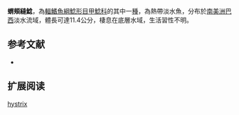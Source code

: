 {{Speciesbox
| name = 蝟頰縫鯰
| image = 
| image_width = 250px
| image_caption = 
| status = NE
| status_system = IUCN3.1
| genus = Pareiorhaphis
| species = hystrix
| authority = Pereira & Reis, 2002
| synonyms = *''Hemipsilichthys hystrix'',Pereira & Reis, 2002
}}

'''蝟頰縫鯰'''，為[[輻鰭魚綱|輻鰭魚綱]][[鯰形目|鯰形目]][[甲鯰科|甲鯰科]]的其中一[[種|種]]，為熱帶淡水魚，分布於[[南美洲|南美洲]][[巴西|巴西]]淡水流域，體長可達11.4公分，棲息在底層水域，生活習性不明。
==参考文献==
*{{FishBase_species|genus=Pareiorhaphis|species=hystrix|year=2015|month=2}}

== 扩展阅读 ==
{{refbegin}}
{{wikispecies-inline|Pareiorhaphis hystrix|蝟頰縫鯰}}
{{refend}}
{{Taxonbar|from=Q5589371}}

[[Category:頰縫鯰屬|hystrix]]